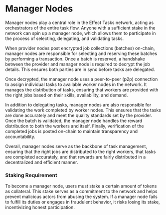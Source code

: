 
# Manager Nodes
Manager nodes play a central role in the Effect Tasks network, acting as orchestrators of the entire task flow. Anyone with a sufficient stake in the network can spin up a manager node, which allows them to participate in the process of selecting, delegating, and validating tasks.

When provider nodes post encrypted job collections (batches) on-chain, manager nodes are responsible for selecting and reserving these batches by performing a transaction. Once a batch is reserved, a handshake between the provider and manager node is required to decrypt the job details. This ensures both parties are in sync before tasks are delegated.

Once decrypted, the manager node uses a peer-to-peer (p2p) connection to assign individual tasks to available worker nodes in the network. It manages the distribution of tasks, ensuring that workers are provided with the right jobs based on their skills, availability, and demand.

In addition to delegating tasks, manager nodes are also responsible for validating the work completed by worker nodes. This ensures that the tasks are done accurately and meet the quality standards set by the provider. Once the batch is validated, the manager node handles the reward distribution to both the workers and itself. Finally, verification of the completed jobs is posted on-chain to maintain transparency and accountability.

Overall, manager nodes serve as the backbone of task management, ensuring that the right jobs are distributed to the right workers, that tasks are completed accurately, and that rewards are fairly distributed in a decentralized and efficient manner.

### Staking Requirement
To become a manager node, users must stake a certain amount of tokens as collateral. This stake serves as a commitment to the network and helps prevent malicious actors from abusing the system. If a manager node fails to fulfill its duties or engages in fraudulent behavior, it risks losing its stake, incentivizing honest participation.

